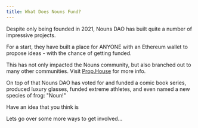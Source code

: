 ```yaml
---
title: What Does Nouns Fund?
---
```


Despite only being founded in 2021, Nouns DAO has built quite a number of impressive projects.

For a start, they have built <Nutshell children="Prop House," glossaryEntry="content/glossary/prop_house.mdx" /> a place for ANYONE with an Ethereum wallet to propose ideas - with the chance of getting funded.

This has not only impacted the Nouns community, but also branched out to many other communities. Visit [Prop.House](http://www.prop.house) for more info.

On top of that Nouns DAO has voted for and funded a comic book series, produced luxury glasses, funded extreme athletes, and even named a new species of frog: "Noun!"&#x20;

Have an idea that you think is <Nutshell children="Nounish?" glossaryEntry="content/glossary/Nounish.mdx" />&#x20;

Lets go over some more ways to get involved...&#x20;

